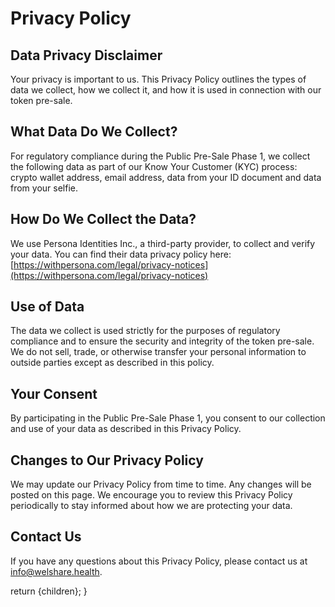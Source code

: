 
# Privacy Policy

## Data Privacy Disclaimer

Your privacy is important to us. This Privacy Policy outlines the types of data we collect, how we collect it, and how it is used in connection with our token pre-sale.

## What Data Do We Collect?

For regulatory compliance during the Public Pre-Sale Phase 1, we collect the following data as part of our Know Your Customer (KYC) process: crypto wallet address, email address, data from your ID document and data from your selfie.

## How Do We Collect the Data?

We use Persona Identities Inc., a third-party provider, to collect and verify your data. You can find their data privacy policy here: [https://withpersona.com/legal/privacy-notices](https://withpersona.com/legal/privacy-notices)

## Use of Data

The data we collect is used strictly for the purposes of regulatory compliance and to ensure the security and integrity of the token pre-sale. We do not sell, trade, or otherwise transfer your personal information to outside parties except as described in this policy.

## Your Consent

By participating in the Public Pre-Sale Phase 1, you consent to our collection and use of your data as described in this Privacy Policy.

## Changes to Our Privacy Policy

We may update our Privacy Policy from time to time. Any changes will be posted on this page. We encourage you to review this Privacy Policy periodically to stay informed about how we are protecting your data.

## Contact Us

If you have any questions about this Privacy Policy, please contact us at [info@welshare.health](mailto:info@welshare.health).

  return <MdxLayout>{children}</MdxLayout>;
}
